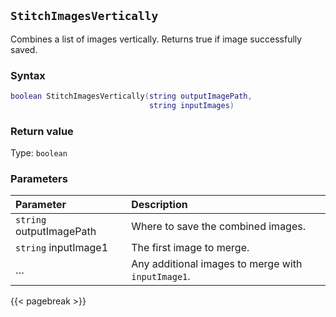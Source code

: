 ## `StitchImagesVertically`

Combines a list of images vertically. Returns true if image successfully saved.

### Syntax {-}

``` .lua
boolean StitchImagesVertically(string outputImagePath,
                               string inputImages)
```


### Return value {-}

Type: `boolean`

### Parameters {-}

**Parameter** | **Description**
| :-- | :-- |
|`string` outputImagePath | Where to save the combined images. | 
|`string` inputImage1 | The first image to merge. |
|... | Any additional images to merge with `inputImage1`. |


{{< pagebreak >}}